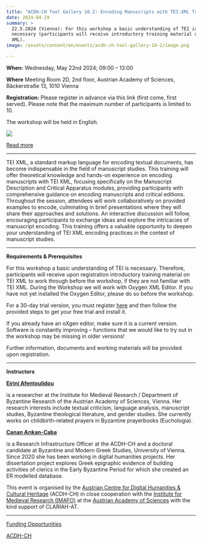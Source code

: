 ```yaml
---
title: "ACDH-CH Tool Gallery 10.2: Encoding Manuscripts with TEI-XML Training"
date: 2024-04-29
summary: >
  22.5.2024 (Vienna): For this workshop a basic understanding of TEI is
  necessary (participants will receive introductory training material on TEI
  XML).
image: /assets/content/en/events/acdh-ch-tool-gallery-10-2/image.png

---
```


**When:** Wednesday, May 22nd 2024; 09:00 – 13:00

**Where** Meeting Room 2D, 2nd floor, Austrian Academy of Sciences, Bäckerstraße 13, 1010 Vienna

**Registration:** Please register in advance via this link (first come, first served). Please note that the maximum number of participants is limited to 10.

The workshop will be held in English.

![](/assets/content/en/events/acdh-ch-tool-gallery-10-2/funding-transkribus-en-final-v2.0-1024x576.png)

[Read more](/funding-opportunities-for-junior-researcher/)

***

TEI XML, a standard markup language for encoding textual documents, has become indispensable in the field of manuscript studies. This training will offer theoretical knowledge and hands-on experience on encoding manuscripts with TEI XML, focusing specifically on the Manuscript Description and Critical Apparatus modules, providing participants with comprehensive guidance on encoding manuscripts and critical editions. Throughout the session, attendees will work collaboratively on provided examples to encode, culminating in brief presentations where they will share their approaches and solutions. An interactive discussion will follow, encouraging participants to exchange ideas and explore the intricacies of manuscript encoding. This training offers a valuable opportunity to deepen your understanding of TEI XML encoding practices in the context of manuscript studies.

***

**Requirements & Prerequisites**

For this workshop a basic understanding of TEI is necessary. Therefore, participants will receive upon registration introductory training material on TEI XML to work through before the workshop, if they are not familiar with TEI XML. During the Workshop we will work with Oxygen XML Editor. If you have not yet installed the Oxygen Editor, please do so before the workshop.

For a 30-day trial version, you must register [here](https://www.oxygenxml.com/oxygen_feedback_enterprise/try_it.html) and then follow the provided steps to get your free trial and install it.

If you already have an oXgen editor, make sure it is a current version. Software is constantly improving – functions that we would like to try out in the workshop may be missing in older versions!

Further information, documents and working materials will be provided upon registration.

***

**Instructors**

[**Eirini Afentoulidou**](https://www.oeaw.ac.at/acdh/events/event-series/%7B$BASE%7D/#)

is a researcher at the Institute for Medieval Research / Department of Byzantine Research of the Austrian Academy of Sciences, Vienna. Her research interests include textual criticism, language analysis, manuscript studies, Byzantine theological literature, and gender studies. She currently works on childbirth-related prayers in Byzantine prayerbooks (Euchologia).

[**Canan Arıkan-Caba**](https://www.oeaw.ac.at/acdh/events/event-series/%7B$BASE%7D/#)

is a Research Infrastructure Officer at the ACDH-CH and a doctoral candidate at Byzantine and Modern Greek Studies, University of Vienna. Since 2020 she has been working in digital humanities projects. Her dissertation project explores Greek epigraphic evidence of building activities of clerics in the Early Byzantine Period for which she created an ER modelled database.

This event is organised by the [Austrian Centre for Digital Humanities & Cultural Heritage](https://www.oeaw.ac.at/acdh/events/event-series/acdh-ch-tool-gallery-102) (ACDH-CH) in close cooperation with the [Institute for Medieval Research (IMAFO)](https://www.oeaw.ac.at/en/imafo/home) at the [Austrian Academy of Sciences](/consortium/austrian-academy-of-sciences/) with the kind support of CLARIAH-AT.

***

[Funding Opportunities](/funding-opportunities-for-junior-researcher/)

[ACDH-CH](https://www.oeaw.ac.at/acdh/)
